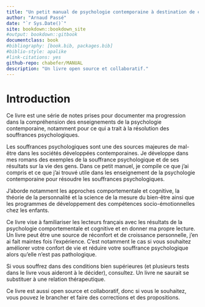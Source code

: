 ```yaml
--- 
title: "Un petit manual de psychologie contemporaine à destination de ceux qui souffrent"
author: "Arnaud Passé"
date: "`r Sys.Date()`"
site: bookdown::bookdown_site
#output: bookdown::gitbook
documentclass: book
#bibliography: [book.bib, packages.bib]
#biblio-style: apalike
#link-citations: yes
github-repo: chabefer/MANUAL
description: "Un livre open source et collaboratif."
---
```


# Introduction {-}

Ce livre est une série de notes prises pour documenter ma progression dans la compréhension des enseignements de la psychologie contemporaine, notamment pour ce qui a trait à la résolution des souffrances psychologiques.

Les souffrances psychologiques sont une des sources majeures de mal-être dans les sociétés développées contemporaines.
Je développe dans mes romans des exemples de la souffrance psychologique et de ses résultats sur la vie des gens.
Dans ce petit manuel, je compile ce que j'ai compris et ce que j'ai trouvé utile dans les enseignement de la psychologie contemporaine pour résoudre les souffrances psychologiques.

J'aborde notamment les approches comportementale et cognitive, la théorie de la personnalité et la science de la mesure du bien-être ainsi que les programmes de développement des compétences socio-émotionnelles chez les enfants.

Ce livre vise à familiariser les lecteurs français avec les résultats de la psychologie comportementale et cognitive et en donner ma propre lecture. 
Un livre peut être une source de réconfort et de croissance personnelle, j'en ai fait maintes fois l'expérience.
C'est notamment le cas si vous souhaitez améliorer votre confort de vie et réduire votre souffrance psychologique alors qu'elle n'est pas pathologique.

Si vous souffrez dans des conditions bien supérieures (et plusieurs tests dans le livre vous aideront à le décider), consultez.
Un livre ne saurait se substituer à une relation thérapeutique.

Ce livre est aussi open source et collaboratif, donc si vous le souhaitez, vous pouvez le brancher et faire des corrections et des propositions.
